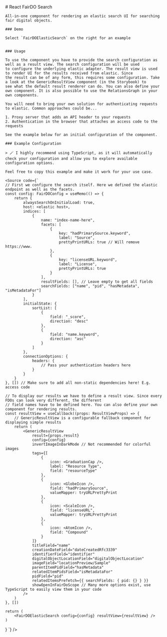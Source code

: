 

<Meta title="Getting Started" />

<div>
    # React FairDO Search

    All-in-one component for rendering an elastic search UI for searching fair digital objects.

    ### Demo

    Select `FairDOElasticSearch` on the right for an example


    ### Usage

    To use the component you have to provide the search configuration as well as a result view. The search configuration will be used
    to configure the underlying elastic adapter. The result view is used to render UI for the results received from elastic. Since
    the result can be of any form, this requires some configuration. Take a look at the GenericResultView component (in the Storybook) to
    see what the default result renderer can do. You can also define your own component. It is also possible to use the RelationsGraph in your
    own components.

    You will need to bring your own solution for authenticating requests to elastic. Common approaches could be...

    1. Proxy server that adds an API header to your requests
    2. Authentication in the browser that attaches an access code to the requests

    See the example below for an initial configuration of the component.

    ### Example Configuration

    > 🪄 I highly recommend using TypeScript, as it will automatically check your configuration and allow you to explore available configuration options.

    Feel free to copy this example and make it work for your use case.

    <Source code={`
    // First we configure the search itself. Here we defined the elastic endpoint as well as the facets.
    const config: FairDOConfig = useMemo(() => {
        return {
            alwaysSearchOnInitialLoad: true,
            host: <elastic host>,
            indices: [
                {
                    name: "index-name-here",
                    facets: [
                        {
                            key: "hadPrimarySource.keyword",
                            label: "Source",
                            prettyPrintURLs: true // Will remove https://www.
                        },
                        {
                            key: "licenseURL.keyword",
                            label: "License",
                            prettyPrintURLs: true
                        }
                    ],
                    resultFields: [], // Leave empty to get all fields
                    searchFields: ["name", "pid", "hasMetadata", "isMetadataFor"]
                }
            ],
            initialState: {
                sortList: [
                    {
                        field: "_score",
                        direction: "desc"
                    },
                    {
                        field: "name.keyword",
                        direction: "asc"
                    }
                ]
            },
            connectionOptions: {
                headers: {
                    // Pass your authentication headers here
                }
            }
        }
    }, []) // Make sure to add all non-static dependencies here! E.g. access code

    // To display our results we have to define a result view. Since every FDOs can look very different, the different
    // field names have to be defined here. You can also define your own component for rendering results.
    const resultView = useCallback((props: ResultViewProps) => {
        // GenericResultView is a configurable fallback component for displaying simple results
        return (
            <GenericResultView
                result={props.result}
                config={config}
                invertImageInDarkMode // Not recommended for colorful images
                tags={[
                    {
                        icon: <GraduationCap />,
                        label: "Resource Type",
                        field: "resourceType"
                    },
                    {
                        icon: <GlobeIcon />,
                        field: "hadPrimarySource",
                        valueMapper: tryURLPrettyPrint
                    },
                    {
                        icon: <ScaleIcon />,
                        field: "licenseURL",
                        valueMapper: tryURLPrettyPrint
                    },
                    {
                        icon: <AtomIcon />,
                        field: "Compound"
                    }
                ]}
                titleField="name"
                creationDateField="dateCreatedRfc3339"
                identifierField="identifier"
                digitalObjectLocationField="digitalObjectLocation"
                imageField="locationPreview/Sample"
                parentItemPidField="hasMetadata"
                relatedItemPidsField="isMetadataFor"
                pidField="pid"
                relatedItemsPrefetch={{ searchFields: { pid: {} } }}
                showOpenInFairDoScope // Many more options exist, use TypeScript to easily view them in your code
            />
        )
    }, [])

    return (
        <FairDOElasticSearch config={config} resultView={resultView} />
    )
}
`} />

</div>

